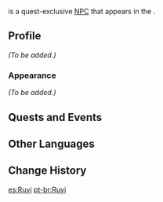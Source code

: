 {{Meta
<!-- Remove this template after adding the missing info -->
|missing_NPC_profile  = yes
}}
{{Character Infobox
|type             = Quest NPC
|image            = NPC Ruyi.png
|region           = Liyue
|location         = Liyue
}}
{{Lang|'''Ruyi'''|zh=如意|zh_rm=Rúyì}} is a quest-exclusive [[NPC]] that appears in the {{Quest|Danger All Around}}.

==Profile==
<!-- detailed story/lore information goes here -->
''(To be added.)''

===Appearance===
''(To be added.)''

==Quests and Events==
{{Quests and Events}}

==Other Languages==
{{Other Languages
|default_hidden = 1
|en      = Ruyi
|zhs     = 如意
|zhs_rm  = Rúyì
|zht     = 如意
|zht_rm  = Rúyì
|ja      = 如意
|ja_rm   = Jo'i{{Assumed}}
|ko      = {{tt|여의|如意}}
|ko_rm   = Yeo-ui
|es      = Ruyi
|fr      = Ruyi
|ru      = Жу И
|th      = Ruyi
|vi      = Ruyi
|de      = Ruyi
|id      = Ruyi
|pt      = Ruyi
|tr      = Ruyi
|it      = Ruyi
}}

==Change History==
{{Change History|2.7}}

[[es:Ruyi]]
[[pt-br:Ruyi]]